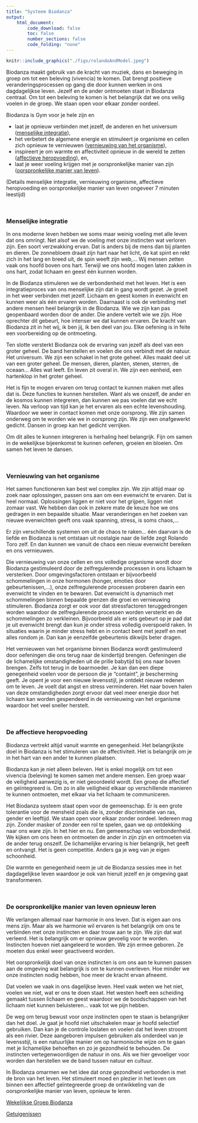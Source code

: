 ```yaml
---
title: "Systeem Biodanza"
output:
    html_document:
        code_download: false
        toc: false
        number_sections: false
        code_folding: "none"
---
```



```r
knitr::include_graphics("./figs/rolandoAndModel.jpeg")
```

Biodanza maakt gebruik van de kracht van muziek, dans en beweging in groep om tot een beleving (vivencia) te komen. Dat brengt positieve veranderingsprocessen op gang die door kunnen werken in ons dagdagelijkse leven. Jezelf en de ander ontmoeten staat in Biodanza centraal. Om tot een beleving te komen is het belangrijk dat we ons veilig voelen in de groep. We staan open voor elkaar zonder oordeel.

Biodanza is Gym voor je hele zijn en

- laat je opnieuw verbinden met jezelf, de anderen en het universum ([menselijke integratie](#menselijke-integratie)), 
- het verbetert de algemene energie en stimuleert je organisme en cellen zich opnieuw te vernieuwen ([vernieuwing van het organisme](#vernieuwing-van-het-organisme)),
- inspireert je om warmte en affectiviteit opnieuw in de wereld te zetten ([affectieve heropvoeding](#de-affectieve-heropvoeding)), en,
- laat je weer voeling krijgen met je oorspronkelijke manier van zijn ([oorspronkelijke manier van leven](#de-oorspronkelijke-manier-van-leven-opnieuw-leren)).


(Details menselijke integratie, vernieuwing organisme, affectieve heropvoeding en oorspronkelijke manier van leven ongeveer 7 minuten leestijd)

</br> 

### Menselijke integratie

In ons moderne leven hebben we soms maar weinig voeling met alle leven dat ons omringt. Net alsof we de voeling met onze instincten wat verloren zijn. Een soort verzwakking ervan. Dat is anders bij de mens dan bij planten en dieren. De zonnebloem draait zijn hart naar het licht, de kat spint en rekt zich in het lang en breed uit, de spin weeft zijn web,... Wij mensen zetten vaak ons hoofd boven ons hart. Terwijl we ons hoofd mogen laten zakken in ons hart, zodat lichaam en geest één kunnen worden.  

In de Biodanza stimuleren we de verbondenheid met het leven. Het is een integratieproces van ons menselijke zijn dat in gang wordt gezet. Je groeit in het weer verbinden met jezelf. Lichaam en geest komen in evenwicht en kunnen weer als één ervaren worden. Daarnaast is ook de verbinding met andere mensen heel belangrijk in de Biodanza. Wie we zijn kan pas geopenbaard worden door de ander. Die andere vertelt wie we zijn. Hoe oprechter dit gebeurt, hoe intenser we dat kunnen ervaren. De kracht van Biodanza zit in het wij, ik ben jij, ik ben deel van jou. Elke oefening is in feite een voorbereiding op de ontmoeting.  

Ten slotte versterkt Biodanza ook de ervaring van jezelf als deel van een groter geheel. De band herstellen en voelen die ons verbindt met de natuur. Het universum. We zijn een schakel in het grote geheel. Alles maakt deel uit van een groter geheel. De mensen, dieren, planten, stenen, sterren, de oceaan... Alles wat leeft. En leven zit overal in. We zijn een eenheid, een hartenklop in het groter geheel.  

Het is fijn te mogen ervaren om terug contact te kunnen maken met alles dat is. Deze functies te kunnen herstellen. Want als we onszelf, de ander en de kosmos kunnen integreren, dan kunnen we pas voelen dat we echt leven. Na verloop van tijd kan je het ervaren als een echte levenshouding. Waardoor we weer in contact komen met onze oorsprong. We zijn samen onderweg om te worden wie we in oorsprong zijn. We zijn een onafgewerkt gedicht. Dansen in groep kan het gedicht verrijken.  

Om dit alles te kunnen integreren is herhaling heel belangrijk. Fijn om samen in de wekelijkse bijeenkomst te kunnen oefenen, groeien en bloeien. Om samen het leven te dansen.  
  

</br> 
  
  
### Vernieuwing van het organisme

Het samen functioneren kan best wel complex zijn. We zijn altijd maar op zoek naar oplossingen, passen ons aan om een evenwicht te ervaren. Dat is heel normaal. Oplossingen liggen er niet voor het grijpen, liggen niet zomaar vast. We hebben dan ook in zekere mate de keuze hoe we ons gedragen in een bepaalde situatie. Maar veranderingen en het zoeken van nieuwe evenwichten geeft ons vaak spanning, stress, is soms chaos,...  

Er zijn verschillende systemen om uit de chaos te raken... één daarvan is de liefde en Biodanza is net ontstaan uit nostalgie naar de liefde zegt Rolando Toro zelf. En dan kunnen we vanuit de chaos een nieuw evenwicht bereiken en ons vernieuwen.  

Die vernieuwing van onze cellen en ons volledige organisme wordt door Biodanza gestimuleerd door de zelfregulerende processen in ons lichaam te versterken. Door omgevingsfactoren ontstaan er bijvoorbeeld schommelingen in onze hormonen (honger, emoties door gebeurtenissen,...), onze zelfregulerende processen proberen daarin een evenwicht te vinden en te bewaren. Dat evenwicht is dynamisch met schommelingen binnen bepaalde grenzen die groei en vernieuwing stimuleren. Biodanza zorgt er ook voor dat stressfactoren teruggedrongen worden waardoor de zelfregulerende processen worden versterkt en de schommelingen zo verkleinen. Bijvoorbeeld als er iets gebeurt op je pad dat je uit evenwicht brengt dan kun je onder stress volledig overspoeld raken. In situaties waarin je minder stress hebt en in contact bent met jezelf en met alles rondom je. Dan kan je eenzelfde gebeurtenis dikwijls beter dragen.  

Het vernieuwen van het organisme binnen Biodanza wordt gestimuleerd door oefeningen die ons terug naar de kindertijd brengen. Oefeningen die de lichamelijke omstandigheden uit de prille babytijd bij ons naar boven brengen. Zelfs tot terug in de baarmoeder. Je kan dan een diepe genegenheid voelen voor de persoon die je "containt", je bescherming geeft. Je opent je voor een nieuwe levensstijl, je ontdekt nieuwe redenen om te leven. Je voelt dat angst en stress verminderen. Het naar boven halen van deze omstandigheden zorgt ervoor dat veel meer energie door het lichaam kan worden gespendeerd in de vernieuwing van het organisme waardoor het veel sneller herstelt.


</br> 

### De affectieve heropvoeding

Biodanza vertrekt altijd vanuit warmte en genegenheid. Het belangrijkste doel in Biodanza is het stimuleren van de affectiviteit. Het is belangrijk om je in het hart van een ander te kunnen plaatsen.  

Biodanza kan je niet alleen beleven. Het is enkel mogelijk om tot een vivencia (beleving) te komen samen met andere mensen. Een groep waar de veiligheid aanwezig is, er niet geoordeeld wordt. Een groep die affectief en geïntegreerd is. Om zo in alle veiligheid elkaar op verschillende manieren te kunnen ontmoeten, met elkaar via het lichaam te communiceren.  

Het Biodanza systeem staat open voor de gemeenschap. Er is een grote tolerantie voor de mensheid zoals die is, zonder discriminatie van ras, gender en leeftijd. We staan open voor elkaar zonder oordeel. Iedereen mag zijn. Zonder masker of zonder een rol te spelen, gaan we op ontdekking naar ons ware zijn. In het hier en nu. Een gemeenschap van verbondenheid. We kijken om ons heen en ontmoeten de ander in zijn zijn en ontmoeten via de ander terug onszelf. De lichamelijke ervaring is hier belangrijk, het geeft en ontvangt. Het is geen competitie. Anders ga je weg van je eigen schoonheid.  

Die warmte en genegenheid neem je uit de Biodanza sessies mee in het dagdagelijkse leven waardoor je ook van hieruit jezelf en je omgeving gaat transformeren.

</br> 

### De oorspronkelijke manier van leven opnieuw leren

We verlangen allemaal naar harmonie in ons leven. Dat is eigen aan ons mens zijn. Maar als we harmonie wil ervaren is het belangrijk om ons te verbinden met onze instincten en daar trouw aan te zijn. We zijn dat wat verleerd. Het is belangrijk om er opnieuw gevoelig voor te worden. Instincten hoeven niet aangeleerd te worden. We zijn ermee geboren. Ze moeten dus enkel weer geactiveerd worden.  

Het oorspronkelijk doel van onze instincten is om ons aan te kunnen passen aan de omgeving wat belangrijk is om te kunnen overleven. Hoe minder we onze instincten nodig hebben, hoe meer de kracht ervan afneemt.  

Dat voelen we vaak in ons dagelijkse leven. Heel vaak weten we het niet, voelen we niet, wat er ons te doen staat. Het westen heeft een scheiding gemaakt tussen lichaam en geest waardoor we de boodschappen van het lichaam niet kunnen beluisteren... vaak tot we pijn hebben.  

De weg om terug bewust voor onze instincten open te staan is belangrijker dan het doel. Je gaat je hoofd niet uitschakelen maar je hoofd selectief gebruiken. Dan kan je de controle loslaten en voelen dat het leven stroomt als een rivier. Deze aangeboren impulsen gebruiken als onderdeel van je levensstijl, is een natuurlijke manier om op harmonische wijze om te gaan met je lichamelijke behoeften en zo je gezondheid te behouden. De instincten vertegenwoordigen de natuur in ons. Als we hier gevoeliger voor worden dan herstellen we de band tussen natuur en cultuur.  

In Biodanza omarmen we het idee dat onze gezondheid verbonden is met de bron van het leven. Het stimuleert moed en plezier in het leven om binnen een affectief geïntegreerde groep de ontwikkeling van de oorspronkelijke manier van leven, opnieuw te leren.

[Wekelijkse Groep Biodanza](./activiteiten.html)  

[Getuigenissen](./getuigenissen.html)
